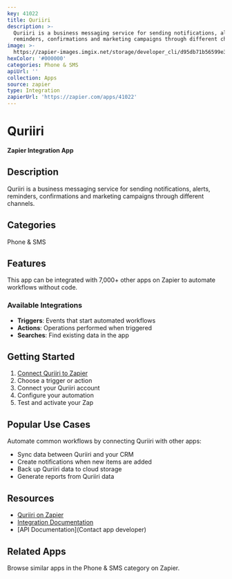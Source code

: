 ```yaml
---
key: 41022
title: Quriiri
description: >-
  Quriiri is a business messaging service for sending notifications, alerts,
  reminders, confirmations and marketing campaigns through different channels.
image: >-
  https://zapier-images.imgix.net/storage/developer_cli/d95db71b56599e30cd33ef58f59a6ea1.png?auto=format%2Ccompress&ixlib=python-3.0.0&q=50
hexColor: '#000000'
categories: Phone & SMS
apiUrl: ''
collection: Apps
source: zapier
type: Integration
zapierUrl: 'https://zapier.com/apps/41022'
---
```

# Quriiri

**Zapier Integration App**

## Description

Quriiri is a business messaging service for sending notifications, alerts, reminders, confirmations and marketing campaigns through different channels.

## Categories

Phone & SMS

## Features

This app can be integrated with 7,000+ other apps on Zapier to automate workflows without code.

### Available Integrations

- **Triggers**: Events that start automated workflows
- **Actions**: Operations performed when triggered
- **Searches**: Find existing data in the app

## Getting Started

1. [Connect Quriiri to Zapier](https://zapier.com/apps/41022)
2. Choose a trigger or action
3. Connect your Quriiri account
4. Configure your automation
5. Test and activate your Zap

## Popular Use Cases

Automate common workflows by connecting Quriiri with other apps:

- Sync data between Quriiri and your CRM
- Create notifications when new items are added
- Back up Quriiri data to cloud storage
- Generate reports from Quriiri data

## Resources

- [Quriiri on Zapier](https://zapier.com/apps/41022)
- [Integration Documentation](https://zapier.com/apps/41022/integrations)
- [API Documentation](Contact app developer)

## Related Apps

Browse similar apps in the Phone & SMS category on Zapier.
